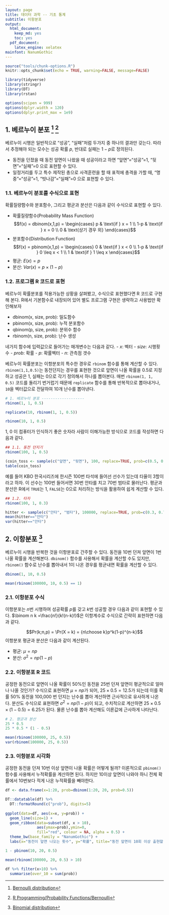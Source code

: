 ```yaml
---
layout: page
title: 데이터 과학 -- 기초 통계
subtitle: 이항분포
output:
  html_document: 
    keep_md: yes
    toc: yes
  pdf_document:
    latex_engine: xelatex
mainfont: NanumGothic
---
```


``` r
source("tools/chunk-options.R")
knitr::opts_chunk$set(echo = TRUE, warning=FALSE, message=FALSE)

library(tidyverse)
library(stringr)
library(DT)
library(rstan)

options(scipen = 999)
options(dplyr.width = 120)
options(dplyr.print_max = 1e9)
```


## 1. 베르누이 분포 [^bernoulli-wiki] [^wikibooks-bernoulli] {#bernoulli}

[^bernoulli-wiki]: [Bernoulli distribution](https://en.wikipedia.org/wiki/Bernoulli_distribution)
[^wikibooks-bernoulli]: [R Programming/Probability Functions/Bernoulli](https://en.wikibooks.org/wiki/R_Programming/Probability_Functions/Bernoulli)

베르누이 시행은 일반적으로 "성공", "실패"처럼 두가지 중 하나의 결과만 갖는다.
따라서 추정해야 되는 모수는 성공 확률 $p$, 반대로 실패는 $1-p$로 정의된다.

- 동전을 던졌을 때 동전 앞면이 나왔을 때 성공이라고 하면 "앞면"="성공"=1, 
"뒷면"="실패"=0 으로 표현할 수 있다.
- 일정거리를 두고 특수 제작된 총으로 사격훈련을 할 때 표적에 총격을 가할 때, "명중"="성공"=1, "빗나감"="실패"=0 으로 표현할 수 있다.

### 1.1. 베르누이 분포를 수식으로 표현

확률질량함수와 분포함수, 그리고 평균과 분산은 다음과 같이 수식으로 표현할 수 있다.

- 확률질량함수(Probability Mass Function)
  $$f(x) = dbinom(x,1,p) = 
  \begin{cases}
   p          & \text{if } x = 1 \\
   1-p        & \text{if } x = 0 \\
   0          & \text{상기 경우 외}
  \end{cases}$$
- 분포함수(Distribution Function)
  $$f(x) = pbinom(x,1,p) = 
  \begin{cases}
   0          & \text{if } x < 0 \\
   1-p        & \text{if } 0 	\leq x < 1 \\
   1          & \text{if } 1 	\leq x
  \end{cases}$$
- 평균: $E(x) = p$
- 분산: $Var(x) = p \times (1-p)$

### 1.2. 프로그램 R 코드로 표현

베르누이 확률분포를 적용가능한 상황을 살펴봤고, 수식으로 표현했다면 R 코드로 구현해 본다.
R에서 기본함수로 내장되어 있어 별도 프로그램 구현은 생략하고 사용법만 확인해보자

- dbinom(x, size, prob): 밀도함수
- pbinom(x, size, prob): 누적 분포함수
- qbinom(p, size, prob): 분위수 함수
- rbinom(n, size, prob): 난수 생성

네가지 함수에 입력값으로 들어가는 매개변수는 다음과 같다.
- $x$: 벡터
- $size$: 시행횟수
- $prob$: 확률
- $p$: 확률벡터
- $n$: 관측점 갯수

베르누이 확률분포는 이항분포의 특수한 경우로 `rbinom` 함수를 통해 계산할 수 있다.
`rbinom(1,1,0.5)`는 동전던지는 경우를 표현한 것으로 앞면이 나올 확률을 0.5로 지정하고 
성공은 1, 실패는 0으로 각기 정의해서 하나를 뽑아본다. 매번 `rbinom(1, 1, 0.5)` 코드를 돌리기 번거럽기 때문에 `replicate` 함수를 통해 반복적으로 뽑아내거나, `10`을 벡터값으로 전달하여 10개 난수를 뽑아낸다.

``` r
# 1. 베르누이 분포 -------------------
rbinom(1, 1, 0.5)

replicate(10, rbinom(1, 1, 0.5))

rbinom(10, 1, 0.5)
```

1, 0 이 컴퓨터가 인식하기 좋은 숫자라 사람이 이해가능한 방식으로 코드를 작성하면 다음과 같다. 

``` r
## 1.1. 동전 던지기
rbinom(100, 1, 0.5)

(coin_toss <- sample(c("앞면", "뒷면"), 100, replace=TRUE, prob=c(0.5, 0.5)))
table(coin_toss)
```

예를 들어 KBO 한국시리즈에 한시즌 100번 타석에 들어선 선수가 있는데 타율이 3할이라고 하자.
이 선수는 100번 들어서면 30번 안타를 치고 70번 범타로 물러난다.
평균과 분산은 R에서 `TRUE`는 1, `FALSE`는 0으로 처리하는 방식을 활용하여 쉽게 계산할 수 있다.

``` r
## 1.2. 타자
rbinom(100, 1, 0.3)

hitter <- sample(c("안타", "범타"), 100000, replace=TRUE, prob=c(0.3, 0.7))
mean(hitter=="안타")
var(hitter=="안타")
```

## 2. 이항분포 [^binomial-wiki] {#binomial}

[^binomial-wiki]: [Binomial distribution](https://en.wikipedia.org/wiki/Binomial_distribution)

베르누이 시행을 반복한 것을 이항분포로 간주할 수 있다.
동전을 10번 던져 앞면이 1번 나올 확률을 계산해본다. 
`dbinom()` 함수를 사용해서 확률을 계산할 수도 있지만, 
`rbinom()` 함수로 난수를 뽑아내서 1이 나온 경우를 평균내면 확률을 계산할 수 있다.

``` r
dbinom(1, 10, 0.5)

mean(rbinom(100000, 10, 0.5) == 1)
```

### 2.1. 이항분포 수식

이항분포는 $n$번 시행하여 성공확률 $p$를 갖고 $k$번 성공할 경우 다음과 같이 표현할 수 있다.
$\binom n k =\frac{n!}{k!(n-k)!}$은 이항계수로 수식으로 간략히 표현하면 다음과 같다.

$$Pr(k;n,p) = \Pr(X = k) = {n\choose k}p^k(1-p)^{n-k}$$
이항분포 평균과 분산은 다음과 같이 계산된다.

- 평균: $\mu = np$
- 분산: $\sigma^2 = np(1-p)$

### 2.2. 이항분포 R 코드

공정한 동전으로 앞면이 나올 확률이 50%인 동전을 25번 던져 앞면이 평균적으로 얼마나 나올 것인가?
수식으로 표현하면 $\mu = np$가 되어, $25 \times 0.5 = 12.5$가 되는데 이를 확률 50% 동전을 100,000 번 던지는  난수를 뽑아 계산하면 근사적으로 유사하게 나온다. 분산도 수식으로 표현하면 $\sigma^2 = np(1-p)$이 되고, 수치적으로 계산하면 $25 \times 0.5 \times (1-0.5) = 6.25$가 된다. 물론 난수를 뽑아 계산해도 이론값에 근사하게 나타난다.

``` r
# 2. 평균과 분산
25 * 0.5
25 * 0.5 * (1 - 0.5)

mean(rbinom(100000, 25, 0.5))
var(rbinom(100000, 25, 0.5))
```

### 2.3. 이항분포 시각화

공정한 동전을 던져 10번 이상 앞면이 나올 확률은 어떻게 될까? 
이론적으로 `pbinom()` 함수를 사용해서 누적확률을 계산하면 된다. 하지만 10이상 앞면이 나와야 하니 전체 확률에서 10번보다 적게 나온 누적확률을 빼야한다.


``` r
df <- data.frame(x=1:20, prob=dbinom(1:20, 20, prob=0.5))

DT::datatable(df) %>% 
  DT::formatRound(c("prob"), digits=5)
  
ggplot(data=df, aes(x=x, y=prob)) + 
  geom_line(size=1) +
  geom_ribbon(data=subset(df, x > 10), 
              aes(ymax=prob),ymin=0,
              fill="red", colour = NA, alpha = 0.5) +
  theme_bw(base_family = "NanumGothic") +
  labs(x="동전이 앞면 나오는 횟수", y="확률", title="동전 앞면이 10회 이상 출현할 확률")

1 - pbinom(10, 20, 0.5)

mean(rbinom(100000, 20, 0.5) > 10)

df %>% filter(x>10) %>% 
  summarise(over_10 = sum(prob))
```


